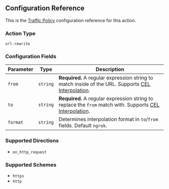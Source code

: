 ## Configuration Reference

This is the [Traffic Policy](/docs/http/traffic-policy/) configuration
reference for this action.

### Action Type

`url-rewrite`

### Configuration Fields

| Parameter | Type     | Description                                                                                                                   |
| --------- | -------- | ----------------------------------------------------------------------------------------------------------------------------- |
| `from`    | `string` | **Required.** A regular expression string to match inside of the URL. Supports [CEL Interpolation](#cel-interpolation).       |
| `to`      | `string` | **Required.** A regular expression string to replace the `from` match with. Supports [CEL Interpolation](#cel-interpolation). |
| `format`  | `string` | Determines interpolation format in `to`/`from` fields. Default `ngrok`.                                                       |

### Supported Directions

- `on_http_request`

### Supported Schemes

- `https`
- `http`
